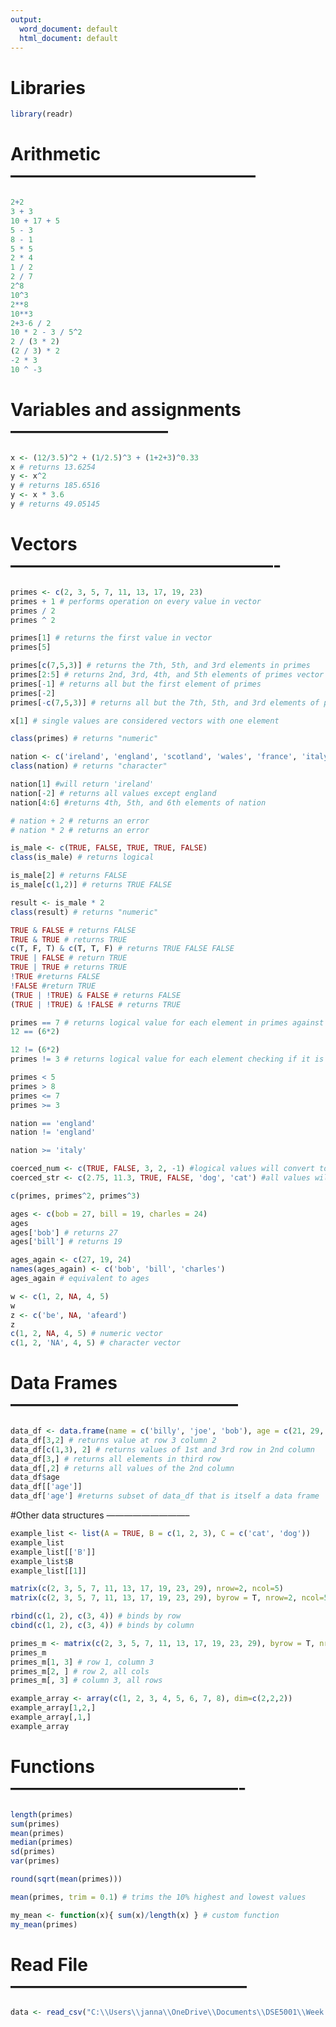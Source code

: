 ```yaml
---
output:
  word_document: default
  html_document: default
---
```

# Libraries

```r
library(readr)
```

# Arithmetic ------------------------------------------

```r
2+2
3 + 3
10 + 17 + 5
5 - 3
8 - 1
5 * 5
2 * 4
1 / 2
2 / 7
2^8
10^3
2**8
10**3
2+3-6 / 2
10 * 2 - 3 / 5^2
2 / (3 * 2)
(2 / 3) * 2
-2 * 3
10 ^ -3
```

# Variables and assignments ---------------------------

```r
x <- (12/3.5)^2 + (1/2.5)^3 + (1+2+3)^0.33
x # returns 13.6254
y <- x^2
y # returns 185.6516
y <- x * 3.6
y # returns 49.05145
```

# Vectors ----------------------------------------------

```r
primes <- c(2, 3, 5, 7, 11, 13, 17, 19, 23)
primes + 1 # performs operation on every value in vector
primes / 2
primes ^ 2

primes[1] # returns the first value in vector
primes[5]

primes[c(7,5,3)] # returns the 7th, 5th, and 3rd elements in primes
primes[2:5] # returns 2nd, 3rd, 4th, and 5th elements of primes vector
primes[-1] # returns all but the first element of primes
primes[-2]
primes[-c(7,5,3)] # returns all but the 7th, 5th, and 3rd elements of primes

x[1] # single values are considered vectors with one element

class(primes) # returns "numeric"

nation <- c('ireland', 'england', 'scotland', 'wales', 'france', 'italy')
class(nation) # returns "character"

nation[1] #will return 'ireland'
nation[-2] # returns all values except england
nation[4:6] #returns 4th, 5th, and 6th elements of nation

# nation + 2 # returns an error
# nation * 2 # returns an error

is_male <- c(TRUE, FALSE, TRUE, TRUE, FALSE)
class(is_male) # returns logical

is_male[2] # returns FALSE
is_male[c(1,2)] # returns TRUE FALSE

result <- is_male * 2
class(result) # returns "numeric"

TRUE & FALSE # returns FALSE
TRUE & TRUE # returns TRUE
c(T, F, T) & c(T, T, F) # returns TRUE FALSE FALSE
TRUE | FALSE # return TRUE
TRUE | TRUE # returns TRUE
!TRUE #returns FALSE
!FALSE #return TRUE
(TRUE | !TRUE) & FALSE # returns FALSE
(TRUE | !TRUE) & !FALSE # returns TRUE

primes == 7 # returns logical value for each element in primes against the condition
12 == (6*2)

12 != (6*2)
primes != 3 # returns logical value for each element checking if it is not equal to 3

primes < 5
primes > 8
primes <= 7
primes >= 3

nation == 'england'
nation != 'england'

nation >= 'italy'

coerced_num <- c(TRUE, FALSE, 3, 2, -1) #logical values will convert to numeric
coerced_str <- c(2.75, 11.3, TRUE, FALSE, 'dog', 'cat') #all values will become character strings

c(primes, primes^2, primes^3)

ages <- c(bob = 27, bill = 19, charles = 24)
ages
ages['bob'] # returns 27
ages['bill'] # returns 19

ages_again <- c(27, 19, 24)
names(ages_again) <- c('bob', 'bill', 'charles')
ages_again # equivalent to ages

w <- c(1, 2, NA, 4, 5)
w
z <- c('be', NA, 'afeard')
z
c(1, 2, NA, 4, 5) # numeric vector
c(1, 2, 'NA', 4, 5) # character vector
```

# Data Frames ---------------------------------------

```r
data_df <- data.frame(name = c('billy', 'joe', 'bob'), age = c(21, 29, 23))
data_df[3,2] # returns value at row 3 column 2
data_df[c(1,3), 2] # returns values of 1st and 3rd row in 2nd column
data_df[3,] # returns all elements in third row
data_df[,2] # returns all values of the 2nd column
data_df$age
data_df[['age']]
data_df['age'] #returns subset of data_df that is itself a data frame
```

#Other data structures -----------------------------

```r
example_list <- list(A = TRUE, B = c(1, 2, 3), C = c('cat', 'dog'))
example_list
example_list[['B']]
example_list$B
example_list[[1]]

matrix(c(2, 3, 5, 7, 11, 13, 17, 19, 23, 29), nrow=2, ncol=5)
matrix(c(2, 3, 5, 7, 11, 13, 17, 19, 23, 29), byrow = T, nrow=2, ncol=5)

rbind(c(1, 2), c(3, 4)) # binds by row
cbind(c(1, 2), c(3, 4)) # binds by column

primes_m <- matrix(c(2, 3, 5, 7, 11, 13, 17, 19, 23, 29), byrow = T, nrow=2, ncol=5)
primes_m
primes_m[1, 3] # row 1, column 3
primes_m[2, ] # row 2, all cols
primes_m[, 3] # column 3, all rows

example_array <- array(c(1, 2, 3, 4, 5, 6, 7, 8), dim=c(2,2,2))
example_array[1,2,]
example_array[,1,]
example_array
```

# Functions ----------------------------------------

```r
length(primes)
sum(primes)
mean(primes)
median(primes)
sd(primes)
var(primes)

round(sqrt(mean(primes)))

mean(primes, trim = 0.1) # trims the 10% highest and lowest values

my_mean <- function(x){ sum(x)/length(x) } # custom function
my_mean(primes)
```


# Read File -----------------------------------------

```r
data <- read_csv("C:\\Users\\janna\\OneDrive\\Documents\\DSE5001\\Week 1\\weight.csv")
```


